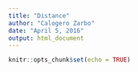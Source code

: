 ```yaml
---
title: "Distance"
author: "Calogero Zarbo"
date: "April 5, 2016"
output: html_document
---
```


```r
knitr::opts_chunk$set(echo = TRUE)
```

